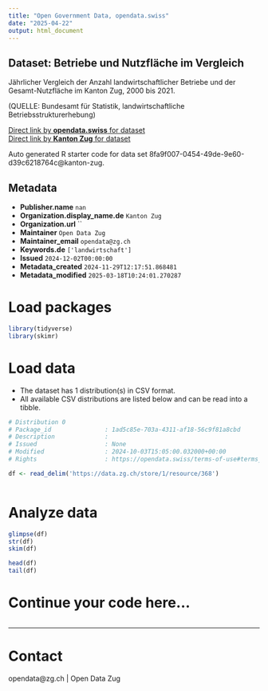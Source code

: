 ```yaml
---
title: "Open Government Data, opendata.swiss"
date: "2025-04-22"
output: html_document
---
```


## Dataset: Betriebe und Nutzfläche im Vergleich

Jährlicher Vergleich der Anzahl landwirtschaftlicher Betriebe und der Gesamt-Nutzfläche im Kanton Zug, 2000 bis 2021.

(QUELLE: Bundesamt für Statistik, landwirtschaftliche Betriebsstrukturerhebung)

[Direct link by **opendata.swiss** for dataset](https://opendata.swiss/de/dataset/betriebe-und-nutzflache-im-vergleich)<br>
[Direct link by **Kanton Zug** for dataset](https://www.zg.ch/behoerden/gesundheitsdirektion/statistikfachstelle/themen/land-und-forstwirtschaft/landwirtschaft)

Auto generated R starter code for data set 8fa9f007-0454-49de-9e60-d39c6218764c@kanton-zug.

## Metadata

- **Publisher.name** `nan`
- **Organization.display_name.de** `Kanton Zug`
- **Organization.url** ``
- **Maintainer** `Open Data Zug`
- **Maintainer_email** `opendata@zg.ch`
- **Keywords.de** `['landwirtschaft']`
- **Issued** `2024-12-02T00:00:00`
- **Metadata_created** `2024-11-29T12:17:51.868481`
- **Metadata_modified** `2025-03-18T10:24:01.270287`


# Load packages

```r

library(tidyverse)
library(skimr)

```

# Load data

-   The dataset has 1 distribution(s) in CSV format.
-   All available CSV distributions are listed below and can be read into a tibble.

```r

# Distribution 0
# Package_id               : 1ad5c85e-703a-4311-af18-56c9f81a8cbd
# Description              : 
# Issued                   : None
# Modified                 : 2024-10-03T15:05:00.032000+00:00
# Rights                   : https://opendata.swiss/terms-of-use#terms_by

df <- read_delim('https://data.zg.ch/store/1/resource/368')



```

# Analyze data

```r

glimpse(df)
str(df)
skim(df)

head(df)
tail(df)

```

# Continue your code here...

```r

```

------------------------------------------------------------------------

# Contact

opendata@zg.ch | Open Data Zug
